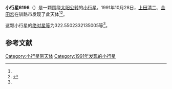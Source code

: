 {{Infobox planet
| bgcolour = #FFFFC0
| name = 6196
| symbol = 
| image = 
| caption = 
| discovery = yes
| discovery_ref = 
| discoverer = [[上田清二|上田清二]]、[[金田宏|金田宏]]
| discovery_site = [[钏路市|钏路市]] 
| discovered = 1991年10月28日
| designations = yes
| mp_name = 
| named_after = 
| alt_names = 1991 UO4/ 1981 RP4 / 1981 SY3
| mp_category = [[主带小行星|主带小行星]]
| orbit_ref = <ref name="a">[http://ssd.jpl.nasa.gov/sbdb.cgi?sstr=6196 6196] {{Wayback|url=http://ssd.jpl.nasa.gov/sbdb.cgi?sstr=6196 |date=20110610022700 }}，小行星數據庫瀏覽器（JPL Small-Body Database Browser）－[[美国国家航空航天局|美国国家航空航天局]]喷气推进实验室</ref>
| epoch = 2456400.5 (2013年4月18日更新)
| aphelion = {{convert|2.407668193266663|AU|km|3|abbr=on|lk=out}}
| perihelion = {{convert|1.990413856584574|AU|km|3|abbr=on}}
| semimajor = {{convert|2.199041024925619|AU|km|3|abbr=on}}
| eccentricity = 0.094871886
| period = 1191.100547 [[日|日]]<br />3.26[[儒略年|儒略年]]
| avg_speed = 
| inclination = 6.198090841655201
| asc_node = 336.7926868132502
| mean_anomaly = 
| arg_peri = 322.5502332135005
| satellites = 
| physical_characteristics = yes
| dimensions = 
| mass = 
| density = 
| surface_grav = 
| escape_velocity = 
| sidereal_day = 
| axial_tilt = 
| pole_ecliptic_lat = 
| pole_ecliptic_lon = 
| albedo = 
| temperatures= 
| temp_name1 = 
| mean_temp_1 = 
| max_temp_1 = 
| temp_name2 = 
| max_temp_2 = 
| spectral_type = 
| abs_magnitude = 322.5502332135005
}}

'''小行星6196'''（{{lang-en|6196}}）是一颗围绕[[太阳|太阳]][[公转|公转]]的[[小行星|小行星]]。1991年10月28日，[[上田清二|上田清二]]、[[金田宏|金田宏]]在钏路市发现了此天体<ref name="a" /><ref>{{cite news|title=小行星列表|url=http://cfa-www.harvard.edu/iau/lists/NumberedMPs.txt|accessdate=2013-07-08|newspaper=哈佛大学|archive-date=2008-05-17|archive-url=https://web.archive.org/web/20080517010638/http://cfa-www.harvard.edu/iau/lists/NumberedMPs.txt|dead-url=no}}</ref>。

这颗小行星的[[绝对星等|绝对星等]]为322.5502332135005等<ref name="a" />。

==参考文献==
{{reflist}}
{{Minor Planet Number|[[小行星6195|小行星6195]]|[[小行星6197|小行星6197]]}}

{{小天体}}

[[Category:小行星带天体|Category:小行星带天体]]
[[Category:1991年发现的小行星|Category:1991年发现的小行星]]

{{asteroid-stub}}